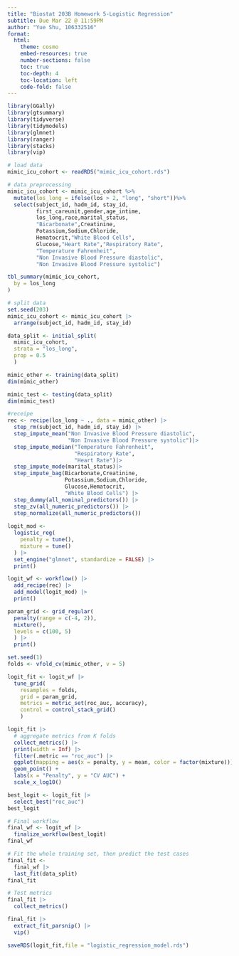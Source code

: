 ```yaml
---
title: "Biostat 203B Homework 5-Logistic Regression"
subtitle: Due Mar 22 @ 11:59PM
author: "Yue Shu, 106332516"
format:
  html:
    theme: cosmo
    embed-resources: true
    number-sections: false
    toc: true
    toc-depth: 4
    toc-location: left
    code-fold: false
---
```


```r
library(GGally)
library(gtsummary)
library(tidyverse)
library(tidymodels)
library(glmnet)
library(ranger)
library(stacks)
library(vip)

# load data
mimic_icu_cohort <- readRDS("mimic_icu_cohort.rds")

# data preprocessing
mimic_icu_cohort <- mimic_icu_cohort %>%
  mutate(los_long = ifelse(los > 2, "long", "short"))%>%
  select(subject_id, hadm_id, stay_id,
         first_careunit,gender,age_intime,
         los_long,race,marital_status,
         "Bicarbonate",Creatinine,
         Potassium,Sodium,Chloride,
         Hematocrit,"White Blood Cells",
         Glucose,"Heart Rate","Respiratory Rate",
         "Temperature Fahrenheit",
         "Non Invasive Blood Pressure diastolic",
         "Non Invasive Blood Pressure systolic")

tbl_summary(mimic_icu_cohort,
  by = los_long
)
```

```r
# split data
set.seed(203)
mimic_icu_cohort <- mimic_icu_cohort |>
  arrange(subject_id, hadm_id, stay_id)

data_split <- initial_split(
  mimic_icu_cohort, 
  strata = "los_long", 
  prop = 0.5
  )

mimic_other <- training(data_split)
dim(mimic_other)

mimic_test <- testing(data_split)
dim(mimic_test)
```

```r
#receipe
rec <- recipe(los_long ~ ., data = mimic_other) |>
  step_rm(subject_id, hadm_id, stay_id) |>
  step_impute_mean("Non Invasive Blood Pressure diastolic",
                   "Non Invasive Blood Pressure systolic")|>
  step_impute_median("Temperature Fahrenheit",
                     "Respiratory Rate",
                     "Heart Rate")|>
  step_impute_mode(marital_status)|>
  step_impute_bag(Bicarbonate,Creatinine,
                  Potassium,Sodium,Chloride,
                  Glucose,Hematocrit,
                  "White Blood Cells") |>
  step_dummy(all_nominal_predictors()) |>
  step_zv(all_numeric_predictors()) |> 
  step_normalize(all_numeric_predictors())
  
logit_mod <- 
  logistic_reg(
    penalty = tune(), 
    mixture = tune()
  ) |> 
  set_engine("glmnet", standardize = FALSE) |>
  print()

logit_wf <- workflow() |>
  add_recipe(rec) |>
  add_model(logit_mod) |>
  print()

param_grid <- grid_regular(
  penalty(range = c(-4, 2)), 
  mixture(),
  levels = c(100, 5)
  ) |>
  print()

set.seed(1)
folds <- vfold_cv(mimic_other, v = 5)

logit_fit <- logit_wf |>
  tune_grid(
    resamples = folds,
    grid = param_grid,
    metrics = metric_set(roc_auc, accuracy),
    control = control_stack_grid()
    )

logit_fit |>
  # aggregate metrics from K folds
  collect_metrics() |>
  print(width = Inf) |>
  filter(.metric == "roc_auc") |>
  ggplot(mapping = aes(x = penalty, y = mean, color = factor(mixture))) +
  geom_point() +
  labs(x = "Penalty", y = "CV AUC") +
  scale_x_log10()

best_logit <- logit_fit |>
  select_best("roc_auc")
best_logit

# Final workflow
final_wf <- logit_wf |>
  finalize_workflow(best_logit)
final_wf

# Fit the whole training set, then predict the test cases
final_fit <- 
  final_wf |>
  last_fit(data_split)
final_fit

# Test metrics
final_fit |> 
  collect_metrics()

final_fit |>
  extract_fit_parsnip() |>
  vip()

saveRDS(logit_fit,file = "logistic_regression_model.rds")
```